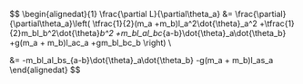 $$
\begin{alignedat}{1}
  \frac{\partial L}{\partial\theta_a}
  &=
  \frac{\partial}{\partial\theta_a}\left(
    \tfrac{1}{2}(m_a +m_b)l_a^2\dot{\theta}_a^2
    +\tfrac{1}{2}m_bl_b^2\dot{\theta}_b^2
    +m_bl_al_bc_{a-b}\dot{\theta}_a\dot{\theta_b}
    +g(m_a + m_b)l_ac_a
    +gm_bl_bc_b
  \right)
  \\

  &=
    -m_bl_al_bs_{a-b}\dot{\theta}_a\dot{\theta_b}
    -g(m_a + m_b)l_as_a
\end{alignedat}
$$
